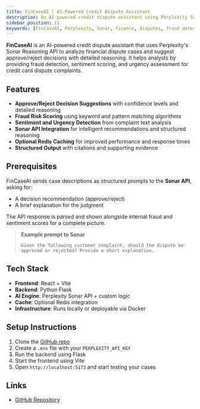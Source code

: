 ```yaml
---
title: FinCaseAI | AI-Powered Credit Dispute Assistant
description: An AI-powered credit dispute assistant using Perplexity Sonar Reasoning API for approval/rejection recommendations with detailed reasoning
sidebar_position: 11
keywords: [FinCaseAI, Perplexity, Sonar, finance, disputes, fraud detection, sentiment analysis, LLM, AI]
---
```


**FinCaseAI** is an AI-powered credit dispute assistant that uses Perplexity's Sonar Reasoning API to analyze financial dispute cases and suggest approve/reject decisions with detailed reasoning. It helps analysts by providing fraud detection, sentiment scoring, and urgency assessment for credit card dispute complaints.

## Features

* **Approve/Reject Decision Suggestions** with confidence levels and detailed reasoning
* **Fraud Risk Scoring** using keyword and pattern matching algorithms
* **Sentiment and Urgency Detection** from complaint text analysis
* **Sonar API Integration** for intelligent recommendations and structured reasoning
* **Optional Redis Caching** for improved performance and response times
* **Structured Output** with citations and supporting evidence

## Prerequisites

FinCaseAI sends case descriptions as structured prompts to the **Sonar API**, asking for:

- A decision recommendation (approve/reject)  
- A brief explanation for the judgment  

The API response is parsed and shown alongside internal fraud and sentiment scores for a complete picture.

> **Example prompt to Sonar**
>
> ```text
> Given the following customer complaint, should the dispute be approved or rejected? Provide a short explanation.
> ```

## Tech Stack

- **Frontend**: React + Vite  
- **Backend**: Python Flask  
- **AI Engine**: Perplexity Sonar API + custom logic  
- **Cache**: Optional Redis integration  
- **Infrastructure**: Runs locally or deployable via Docker  

## Setup Instructions

1. Clone the [GitHub repo](https://github.com/PrashansaChaudhary/Perplexity-FinCaseAI)  
2. Create a `.env` file with your `PERPLEXITY_API_KEY`  
3. Run the backend using Flask  
4. Start the frontend using Vite  
5. Open `http://localhost:5173` and start testing your cases  

## Links

- [GitHub Repository](https://github.com/PrashansaChaudhary/Perplexity-FinCaseAI)
